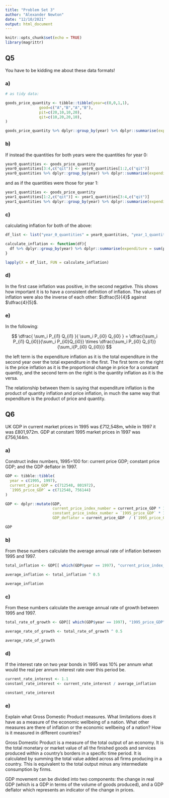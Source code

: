 ```yaml
---
title: "Problem Set 3"
author: "Alexander Newton"
date: "12/10/2021"
output: html_document
---
```


```r
knitr::opts_chunk$set(echo = TRUE)
library(magrittr)
```

## Q5

You have to be kidding me about these data formats!

### a)

```r
# as tidy data:

goods_price_quantity <- tibble::tibble(year=c(0,0,1,1),
               good=c("A","B","A","B"),
               pit=c(20,10,10,20),
               qit=c(10,20,20,10),
)

goods_price_quantity %>% dplyr::group_by(year) %>% dplyr::summarise(expenditure = sum(pit*qit))

```

### b)

If instead the quantities for both years were the quantities for year 0:

```r
year0_quantities <- goods_price_quantity
year0_quantities[3:4,c("qit")] <- year0_quantities[1:2,c("qit")]
year0_quantities %>% dplyr::group_by(year) %>% dplyr::summarise(expenditure = sum(pit*qit))
```

and as if the quantities were those for year 1:
```r
year1_quantities <- goods_price_quantity
year1_quantities[1:2,c("qit")] <- year1_quantities[3:4,c("qit")]
year1_quantities %>% dplyr::group_by(year) %>% dplyr::summarise(expenditure = sum(pit*qit))

```

### c)

calculating inflation for both of the above:

```r
df_list <- list("year_0_quantities" = year0_quantities, "year_1_quantities" = year1_quantities)

calculate_inflation <- function(df){
  df %>% dplyr::group_by(year) %>% dplyr::summarise(expenditure = sum(pit*qit)) %>% dplyr::mutate(inflation = expenditure / dplyr::lag(expenditure))
}

lapply(X = df_list, FUN = calculate_inflation)
```

### d)

In the first case inflation was positive, in the second negative. This shows how important it is to have a consistent definition of inflation. The values of inflation were also the inverse of each other: $\dfrac{5}{4}$ against $\dfrac{4}{5}$.

### e)

In the following:

$$
\dfrac{
\sum_i P_{i1} Q_{i1}
}{
\sum_i P_{i0} Q_{i0}
} = 
\dfrac{\sum_i P_{i1} Q_{i0}}{\sum_i P_{i0}Q_{i0}} \times \dfrac{\sum_i P_{i0} Q_{i1}}{\sum_i{P_{i0} Q_{i0}}}
$$

the left term is the expenditure inflation as it is the total expenditure in the second year over the total expenditure in the first. The first term on the right is the price inflation as it is the proportional change in price for a constant quantity, and the second term on the right is the quantity inflation as it is the versa.

The relationship between them is saying that expenditure inflation is the product of quantity inflation and price inflation, in much the same way that expenditure is the product of price and quantity.

## Q6

UK GDP in current market prices in 1995 was £712,548m, while in 1997 it was £801,972m. GDP at constant 1995 market prices in 1997 was £756,144m.

### a) 
Construct index numbers, 1995=100 for: current price GDP; constant price GDP; and the GDP deflator in 1997.

```r
GDP <- tibble::tibble(
  year = c(1995, 1997),
  current_price_GDP = c(712548, 801972),
  `1995_price_GDP` = c(712548, 756144)
)

GDP <- dplyr::mutate(GDP,
                     current_price_index_number = current_price_GDP * 100 / GDP[[1,2]],
                     constant_price_index_number = `1995_price_GDP` * 100 / GDP[[1,3]],
                     GDP_deflator = current_price_GDP  / (`1995_price_GDP` ))

GDP
```

### b) 
From these numbers calculate the average annual rate of inflation between 1995 and 1997.

```r

total_inflation <- GDP[[ which(GDP$year == 1997), "current_price_index_number"]] / GDP[[ which(GDP$year == 1997), "constant_price_index_number"]] # equal to GDP deflator

average_inflation <- total_inflation ^ 0.5

average_inflation
```

### c)
From these numbers calculate the average annual rate of growth between 1995 and 1997.

```r
total_rate_of_growth <- GDP[[ which(GDP$year == 1997), "1995_price_GDP"]] / GDP[[ which(GDP$year == 1995), "1995_price_GDP"]]

average_rate_of_growth <- total_rate_of_growth ^ 0.5

average_rate_of_growth
```


### d)

If the interest rate on two year bonds in 1995 was 10% per annum what would the real per annum interest rate over this period be.

```r
current_rate_interest <- 1.1
constant_rate_interest <- current_rate_interest / average_inflation

constant_rate_interest
```

### e)

Explain what Gross Domestic Product measures. What limitations does it have as a measure of the economic wellbeing of a nation.
What other measures are there of inflation or the economic wellbeing of a nation?
How is it measured in different countries?


Gross Domestic Product is a measure of the total output of an economy. It is the total monetary or market value of all the finished goods and services produced within a country's borders in a specific time period. It is calculated by summing the total value added across all firms producing in a country. This is equivalent to the total output minus any intermediate consumption by firms.

GDP movement can be divided into two components: the change in real GDP (which is a GDP in terms of the volume of goods produced), and a GDP deflator which represents an indicator of the change in prices.